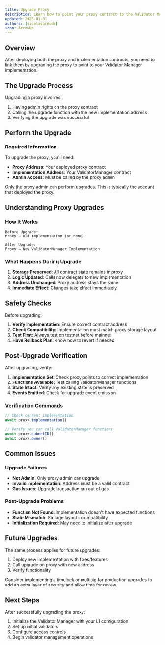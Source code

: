 ```yaml
---
title: Upgrade Proxy
description: Learn how to point your proxy contract to the Validator Manager implementation
updated: 2025-01-01
authors: [nicolasarnedo]
icon: ArrowUp
---
```



## Overview

After deploying both the proxy and implementation contracts, you need to link them by upgrading the proxy to point to your Validator Manager implementation.

## The Upgrade Process

Upgrading a proxy involves:
1. Having admin rights on the proxy contract
2. Calling the upgrade function with the new implementation address
3. Verifying the upgrade was successful

## Perform the Upgrade

<ConnectButton />

<L1ValidatorManager activeTab="upgradeProxy" />

### Required Information

To upgrade the proxy, you'll need:
- **Proxy Address**: Your deployed proxy contract
- **Implementation Address**: Your ValidatorManager contract
- **Admin Access**: Must be called by the proxy admin

<Callout type="warning">
Only the proxy admin can perform upgrades. This is typically the account that deployed the proxy.
</Callout>

## Understanding Proxy Upgrades

### How It Works

```
Before Upgrade:
Proxy → Old Implementation (or none)

After Upgrade:
Proxy → New ValidatorManager Implementation
```

### What Happens During Upgrade

1. **Storage Preserved**: All contract state remains in proxy
2. **Logic Updated**: Calls now delegate to new implementation  
3. **Address Unchanged**: Proxy address stays the same
4. **Immediate Effect**: Changes take effect immediately

## Safety Checks

Before upgrading:

1. **Verify Implementation**: Ensure correct contract address
2. **Check Compatibility**: Implementation must match proxy storage layout
3. **Test First**: Always test on testnet before mainnet
4. **Have Rollback Plan**: Know how to revert if needed

## Post-Upgrade Verification

After upgrading, verify:

1. **Implementation Set**: Check proxy points to correct implementation
2. **Functions Available**: Test calling ValidatorManager functions
3. **State Intact**: Verify any existing state is preserved
4. **Events Emitted**: Check for upgrade event emission

### Verification Commands

```javascript
// Check current implementation
await proxy.implementation()

// Verify you can call ValidatorManager functions
await proxy.subnetID()
await proxy.owner()
```

## Common Issues

### Upgrade Failures

- **Not Admin**: Only proxy admin can upgrade
- **Invalid Implementation**: Address must be a valid contract
- **Gas Issues**: Upgrade transaction ran out of gas

### Post-Upgrade Problems

- **Function Not Found**: Implementation doesn't have expected functions
- **State Mismatch**: Storage layout incompatibility
- **Initialization Required**: May need to initialize after upgrade

## Future Upgrades

The same process applies for future upgrades:
1. Deploy new implementation with fixes/features
2. Call upgrade on proxy with new address
3. Verify functionality

<Callout type="info">
Consider implementing a timelock or multisig for production upgrades to add an extra layer of security and allow time for review.
</Callout>

## Next Steps

After successfully upgrading the proxy:
1. Initialize the Validator Manager with your L1 configuration
2. Set up initial validators
3. Configure access controls
4. Begin validator management operations